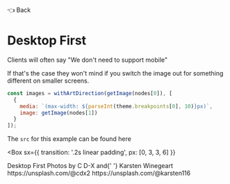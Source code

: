 

<Link as={GatsbyLink} variant="styles.back" to="/">
  <span aria-label="Backhand Index Pointing Left">👈</span> Back
</Link>

# Desktop First

Clients will often say "We don't need to support mobile"

If that's the case they won't mind if you switch the image out for something different on smaller screens.

```javascript
const images = withArtDirection(getImage(nodes[0]), [
  {
    media: `(max-width: ${parseInt(theme.breakpoints[0], 10)}px)`,
    image: getImage(nodes[1])
  }
]);
```

The `src` for this example can be found <Link href="https://github.com/PaulieScanlon/gatsby-plugin-image-with-art-direction/blob/main/src/components/desktop-first.js" target="_blank" rel="noopener">here</Link>

<Divider />

<Box
  sx={{
    transition: '.2s linear padding',
    px: [0, 3, 3, 6]
  }}
>
  <Card variant="cards.secondary">
    <DesktopFirst />
    <Box variant="cards.body">
      <Heading as="h2" variant="styles.h2">
        Desktop First
      </Heading>
      <Text as="div" sx={{ mb: 2 }}>
        Photos by <Text sx={{ fontWeight: 'bold' }}>C D-X</Text> and{' '}
        <Text sx={{ fontWeight: 'bold' }}>Karsten Winegeart</Text>
      </Text>
      <Grid
        sx={{
          gap: 0
        }}
      >
        <Link
          href="https://unsplash.com/@cdx2"
          target="_blank"
          rel="noopener"
          variant="styles.a"
        >
          https://unsplash.com/@cdx2
        </Link>
        <Link
          href="https://unsplash.com/@karsten116"
          target="_blank"
          rel="noopener"
          variant="styles.a"
        >
          https://unsplash.com/@karsten116
        </Link>
      </Grid>
    </Box>
  </Card>
</Box>

<Divider />
